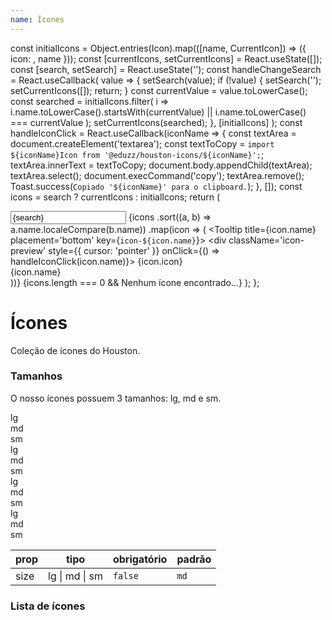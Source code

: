 ```yaml
---
name: Ícones
---
```





  const initialIcons = Object.entries(Icon).map(([name, CurrentIcon]) => ({
    icon: <CurrentIcon size='lg' />,
    name
  }));
  const [currentIcons, setCurrentIcons] = React.useState([]);
  const [search, setSearch] = React.useState('');
  const handleChangeSearch = React.useCallback(
    value => {
      setSearch(value);
      if (!value) {
        setSearch('');
        setCurrentIcons([]);
        return;
      }
      const currentValue = value.toLowerCase();
      const searched = initialIcons.filter(
        i => i.name.toLowerCase().startsWith(currentValue) || i.name.toLowerCase() === currentValue
      );
      setCurrentIcons(searched);
    },
    [initialIcons]
  );
  const handleIconClick = React.useCallback(iconName => {
    const textArea = document.createElement('textarea');
    const textToCopy = `import ${iconName}Icon from '@eduzz/houston-icons/${iconName}';`;
    textArea.innerText = textToCopy;
    document.body.appendChild(textArea);
    textArea.select();
    document.execCommand('copy');
    textArea.remove();
    Toast.success(`Copiado '${iconName}' para o clipboard.`);
  }, []);
  const icons = search ? currentIcons : initialIcons;
  return (
    <ThemeProvider disableToast disabledFontBase disableCssBaseline>
      <div className='list-icons'>
        <Input value={search} onChange={handleChangeSearch} placeholder='Busque por ícones' />
        {icons
          .sort((a, b) => a.name.localeCompare(b.name))
          .map(icon => (
            <Tooltip title={icon.name} placement='bottom' key={`icon-${icon.name}`}>
              <div className='icon-preview' style={{ cursor: 'pointer' }} onClick={() => handleIconClick(icon.name)}>
                {icon.icon}
                <div className='name'>{icon.name}</div>
              </div>
            </Tooltip>
          ))}
        {icons.length === 0 && <Typography>Nenhum ícone encontrado...</Typography>}
      </div>
    </ThemeProvider>
  );
};

# Ícones

Coleção de ícones do Houston.

### Tamanhos

O nosso ícones possuem 3 tamanhos: lg, md e sm.

<Playground>
  <div style={{ display: 'flex', flexDirection: 'column', gap: 16 }}>
    <div style={{ display: 'flex', gap: 16, alignItems: 'flex-end', textAlign: 'center' }}>
      <div style={{ display: 'flex', flexDirection: 'column', alignItems: 'center' }}>
        <Icon.FaceHappyOutline size='lg' />
        <Caption>lg</Caption>
      </div>
      <div style={{ display: 'flex', flexDirection: 'column', alignItems: 'center' }}>
        <Icon.FaceHappyOutline size='md' />
        <Caption>md</Caption>
      </div>
      <div style={{ display: 'flex', flexDirection: 'column', alignItems: 'center' }}>
        <Icon.FaceHappyOutline size='sm' />
        <Caption>sm</Caption>
      </div>
    </div>
    <div style={{ display: 'flex', gap: 16, alignItems: 'flex-end', textAlign: 'center' }}>
      <div style={{ display: 'flex', flexDirection: 'column', alignItems: 'center' }}>
        <Icon.FaceSadOutline size='lg' />
        <Caption>lg</Caption>
      </div>
      <div style={{ display: 'flex', flexDirection: 'column', alignItems: 'center' }}>
        <Icon.FaceSadOutline size='md' />
        <Caption>md</Caption>
      </div>
      <div style={{ display: 'flex', flexDirection: 'column', alignItems: 'center' }}>
        <Icon.FaceSadOutline size='sm' />
        <Caption>sm</Caption>
      </div>
    </div>
    <div style={{ display: 'flex', gap: 16, alignItems: 'flex-end', textAlign: 'center' }}>
      <div style={{ display: 'flex', flexDirection: 'column', alignItems: 'center' }}>
        <Icon.FaceHappySolid size='lg' />
        <Caption>lg</Caption>
      </div>
      <div style={{ display: 'flex', flexDirection: 'column', alignItems: 'center' }}>
        <Icon.FaceHappySolid size='md' />
        <Caption>md</Caption>
      </div>
      <div style={{ display: 'flex', flexDirection: 'column', alignItems: 'center' }}>
        <Icon.FaceHappySolid size='sm' />
        <Caption>sm</Caption>
      </div>
    </div>
    <div style={{ display: 'flex', gap: 16, alignItems: 'flex-end', textAlign: 'center' }}>
      <div style={{ display: 'flex', flexDirection: 'column', alignItems: 'center' }}>
        <Icon.FaceSadSolid size='lg' />
        <Caption>lg</Caption>
      </div>
      <div style={{ display: 'flex', flexDirection: 'column', alignItems: 'center' }}>
        <Icon.FaceSadSolid size='md' />
        <Caption>md</Caption>
      </div>
      <div style={{ display: 'flex', flexDirection: 'column', alignItems: 'center' }}>
        <Icon.FaceSadSolid size='sm' />
        <Caption>sm</Caption>
      </div>
    </div>
  </div>
</Playground>

| prop | tipo                   | obrigatório | padrão |
| ---- | ---------------------- | ----------- | ------ |
| size | lg &#124; md &#124; sm | `false`     | `md`   |

### Lista de ícones

<Example />
